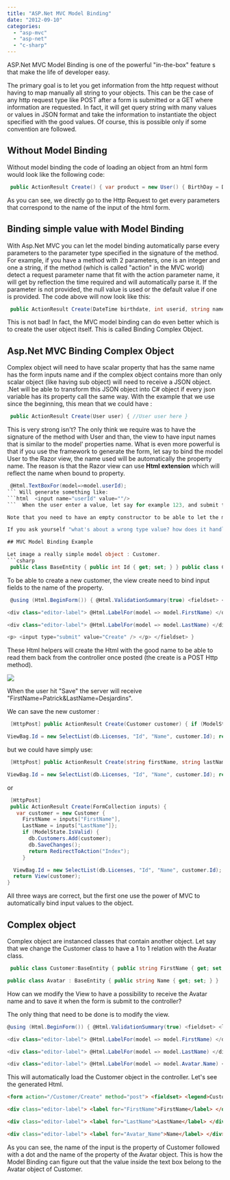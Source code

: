 ```yaml
---
title: "ASP.Net MVC Model Binding"
date: "2012-09-10"
categories: 
  - "asp-mvc"
  - "asp-net"
  - "c-sharp"
---
```


ASP.Net MVC Model Binding is one of the powerful "in-the-box" feature s that make the life of developer easy.

The primary goal is to let you get information from the http request without having to map manually all string to your objects. This can be the case of any http request type like POST after a form is submitted or a GET where information are requested. In fact, it will get query string with many values or values in JSON format and take the information to instantiate the object specified with the good values. Of course, this is possible only if some convention are followed.

## Without Model Binding

Without model binding the code of loading an object from an html form would look like the following code:


```csharp
 public ActionResult Create() { var product = new User() { BirthDay = DateTime.Parse(Request["birthdate"]), UserId= Int32.Parse(Request["userid"]), Name = Request["name"] }; } 
```

As you can see, we directly go to the Http Request to get every parameters that correspond to the name of the input of the html form.

## Binding simple value with Model Binding

With Asp.Net MVC you can let the model binding automatically parse every parameters to the parameter type specified in the signature of the method. For example, if you have a method with 2 parameters, one is an integer and one a string, if the method (which is called "action" in the MVC world) detect a request parameter name that fit with the action parameter name, it will get by reflection the time required and will automatically parse it. If the parameter is not provided, the null value is used or the default value if one is provided. The code above will now look like this:


```csharp
 public ActionResult Create(DateTime birthdate, int userid, string name) { var product = new User() { BirthDay = birthdate, UserId= userid, Name = name }; } 
```

This is not bad! In fact, the MVC model binding can do even better which is to create the user object itself. This is called Binding Complex Object.

## Asp.Net MVC Binding Complex Object

Complex object will need to have scalar property that has the same name has the form inputs name and if the complex object contains more than only scalar object (like having sub object) will need to receive a JSON object. .Net will be able to transform this JSON object into C# object if every json variable has its property call the same way. With the example that we use since the beginning, this mean that we could have :


```csharp
 public ActionResult Create(User user) { //User user here } 
```

This is very strong isn't? The only think we require was to have the signature of the method with User and than, the view to have input names that is similar to the model' properties name. What is even more powerful is that if you use the framework to generate the form, let say to bind the model User to the Razor view, the name used will be automatically the property name. The reason is that the Razor view can use **Html extension** which will reflect the name when bound to property.


```csharp
 @Html.TextBoxFor(model=>model.userId); 
``` Will generate something like: 
```html  <input name="userId" value=""/> 
```  When the user enter a value, let say for example 123, and submit the form, this will put in the http request, inside the http post data in the http header the value. The format look like this: "userId=123". If you have many parameters, every will be seperated with the symbol an ampersand (&). Asp.net MVC will receive the information and will check the type of the parameter that is a User and check for all public property to find match. In our example, it will find the property userId. Since it's an integer time, it will try to parse and convert the string.

Note that you need to have an empty constructor to be able to let the model binding being able to instantiate the object.

If you ask yourself "what's about a wrong type value? how does it handle error?" Don't worry, you can check if the model binding had error. You can see this in a previous [post](./how-to-validate-model-object-with-asp-net-mvc-correctly "How to validate model object with Asp.Net MVC correctly?").

## MVC Model Binding Example

Let image a really simple model object : Customer. 
```csharp
 public class BaseEntity { public int Id { get; set; } } public class Customer:BaseEntity { public string FirstName { get; set; } public string LastName { get; set; } } 
```

To be able to create a new customer, the view create need to bind input fields to the name of the property.


```csharp
 @using (Html.BeginForm()) { @Html.ValidationSummary(true) <fieldset> <legend>Customer</legend>

<div class="editor-label"> @Html.LabelFor(model => model.FirstName) </div> <div class="editor-field"> @Html.EditorFor(model => model.FirstName) @Html.ValidationMessageFor(model => model.FirstName) </div>

<div class="editor-label"> @Html.LabelFor(model => model.LastName) </div> <div class="editor-field"> @Html.EditorFor(model => model.LastName) @Html.ValidationMessageFor(model => model.LastName) </div>

<p> <input type="submit" value="Create" /> </p> </fieldset> } 
```

These Html helpers will create the Html with the good name to be able to read them back from the controller once posted (the create is a POST Http method).

![](images/ExampleFormInputGenerated-400x284.png)

When the user hit "Save" the server will receive "FirstName=Patrick&LastName=Desjardins".

We can save the new customer :


```csharp
 [HttpPost] public ActionResult Create(Customer customer) { if (ModelState.IsValid) { db.Customers.Add(customer); db.SaveChanges(); return RedirectToAction("Index"); }

ViewBag.Id = new SelectList(db.Licenses, "Id", "Name", customer.Id); return View(customer); } 
```

but we could have simply use: 
```csharp
 [HttpPost] public ActionResult Create(string firstName, string lastName) { var customer = new Customer { FirstName = firstName, LastName = lastName }; if (ModelState.IsValid) { db.Customers.Add(customer); db.SaveChanges(); return RedirectToAction("Index"); }

ViewBag.Id = new SelectList(db.Licenses, "Id", "Name", customer.Id); return View(customer); } 
```

or


```csharp
 [HttpPost] 
 public ActionResult Create(FormCollection inputs) { 
   var customer = new Customer { 
     FirstName = inputs["FirstName"], 
     LastName = inputs["LastName"]}; 
     if (ModelState.IsValid) { 
       db.Customers.Add(customer); 
       db.SaveChanges(); 
       return RedirectToAction("Index"); 
     }

  ViewBag.Id = new SelectList(db.Licenses, "Id", "Name", customer.Id); 
  return View(customer); 
} 
```

All three ways are correct, but the first one use the power of MVC to automatically bind input values to the object.

## Complex object

Complex object are instanced classes that contain another object. Let say that we change the Customer class to have a 1 to 1 relation with the Avatar class.


```csharp
 public class Customer:BaseEntity { public string FirstName { get; set; } public string LastName { get; set; } public Avatar Avatar { get; set; } }

public class Avatar : BaseEntity { public string Name { get; set; } } 
```

How can we modify the View to have a possibility to receive the Avatar name and to save it when the form is submit to the controller?

The only thing that need to be done is to modify the view.

```csharp
@using (Html.BeginForm()) { @Html.ValidationSummary(true) <fieldset> <legend>Customer</legend>

<div class="editor-label"> @Html.LabelFor(model => model.FirstName) </div> <div class="editor-field"> @Html.EditorFor(model => model.FirstName) @Html.ValidationMessageFor(model => model.FirstName) </div>

<div class="editor-label"> @Html.LabelFor(model => model.LastName) </div> <div class="editor-field"> @Html.EditorFor(model => model.LastName) @Html.ValidationMessageFor(model => model.LastName) </div>

<div class="editor-label"> @Html.LabelFor(model => model.Avatar.Name) </div> <div class="editor-field"> @Html.EditorFor(model => model.Avatar.Name) @Html.ValidationMessageFor(model => model.Avatar.Name) </div> <p> <input type="submit" value="Create" /> </p> </fieldset> } 
```

This will automatically load the Customer object in the controller. Let's see the generated Html.

```html
<form action="/Customer/Create" method="post"> <fieldset> <legend>Customer</legend>

<div class="editor-label"> <label for="FirstName">FirstName</label> </div> <div class="editor-field"> <input class="text-box single-line" id="FirstName" name="FirstName" type="text" value="" /> <span class="field-validation-valid" data-valmsg-for="FirstName" data-valmsg-replace="true"></span> </div>

<div class="editor-label"> <label for="LastName">LastName</label> </div> <div class="editor-field"> <input class="text-box single-line" id="LastName" name="LastName" type="text" value="" /> <span class="field-validation-valid" data-valmsg-for="LastName" data-valmsg-replace="true"></span> </div>

<div class="editor-label"> <label for="Avatar_Name">Name</label> </div> <div class="editor-field"> <input class="text-box single-line" id="Avatar_Name" name="Avatar.Name" type="text" value="" /> <span class="field-validation-valid" data-valmsg-for="Avatar.Name" data-valmsg-replace="true"></span> </div> <p> <input type="submit" value="Create" /> </p> </fieldset> </form> 
``` 

As you can see, the name of the input is the property of Customer followed with a dot and the name of the property of the Avatar object. This is how the Model Binding can figure out that the value inside the text box belong to the Avatar object of Customer.
